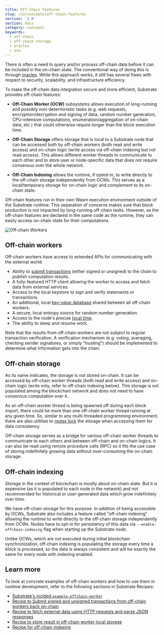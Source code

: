 ```yaml
---
title: Off-Chain Features
slug: /v3/concepts/off-chain-features
version: '3.0'
section: docs
category: concepts
keywords:
  - off-chain
  - off-chain storage
  - oracles
  - ocw
---
```


There is often a need to query and/or process off-chain data before it can be included in the on-chain state.
The conventional way of doing this is through [oracles](/v3/getting-started/glossary#oracle).
While this approach works, it still has several flaws with respect to security, scalability, and infrastructure efficiency.

To make the off-chain data integration secure and more efficient, Substrate provides off-chain features:

- **Off-Chain Worker (OCW)** subsystems allows execution of long-running and possibly non-deterministic tasks (e.g. web requests, encryption/decryption and signing of data, random number generation, CPU-intensive computations, enumeration/aggregation of on-chain data, etc.) that could otherwise require longer than the block execution time.

- **Off-Chain Storage** offers storage that is local to a Substrate node that can be accessed both by off-chain workers (both read and write access) and on-chain logic (write access via off-chain indexing but not read access).
  This allows different worker threads to communicate to each other and to store user or node-specific data that does not require consensus over the whole network.

- **Off-Chain Indexing** allows the runtime, if opted-in, to write directly to the off-chain storage
  independently from OCWs. This serves as a local/temporary storage for on-chain logic and
  complement to its on-chain state.

Off-chain features run in their own Wasm execution environment outside of the Substrate runtime.
This separation of concerns makes sure that block production is not impacted by long-running off-chain tasks.
However, as the off-chain features are declared in the same code as the runtime,
they can easily access on-chain state for their computations.

![Off-chain Workers](../../../../src/images/docs/concepts/off-chain-workers-v2.png)

## Off-chain workers

Off-chain workers have access to extended APIs for communicating with the external world:

- Ability to
  [submit transactions](https://paritytech.github.io/substrate/master/sp_runtime/offchain/trait.TransactionPool.html)
  (either signed or unsigned) to the chain to publish computation results.
- A fully-featured HTTP client allowing the worker to access and fetch data from external services.
- Access to the local keystore to sign and verify statements or transactions.
- An additional, local
  [key-value database](https://paritytech.github.io/substrate/master/sp_runtime/offchain/trait.OffchainStorage.html)
  shared between all off-chain workers.
- A secure, local entropy source for random number generation.
- Access to the node's precise
  [local time](https://paritytech.github.io/substrate/master/sp_runtime/offchain/struct.Timestamp.html).
- The ability to sleep and resume work.

Note that the results from off-chain workers are not subject to regular transaction verification. A
verification mechanism (e.g. voting, averaging, checking sender signatures, or simply "trusting")
should be implemented to determine what information gets into the chain.

## Off-chain storage

As its name indicates, the storage is not stored on-chain. It can be accessed by off-chain worker
threads (both read and write access) and on-chain logic (write only, refer to off-chain indexing
below). This storage is not populated among the blockchain network and does not need to have
consensus computation over it.

As an off-chain worker thread is being spawned off during each block import, there could be more
than one off-chain worker thread running at any given time. So, similar to any multi-threaded
programming environment, there are also utilities to
[mutex lock](<https://en.wikipedia.org/wiki/Lock_(computer_science)>) the storage when accessing
them for data consistency.

Off-chain storage serves as a bridge for various off-chain worker threads to communicate to each
others and between off-chain and on-chain logics. It can also be read using remote procedure calls
(RPC) so it fits the use case of storing indefinitely growing data without over-consuming the
on-chain storage.

## Off-chain indexing

Storage in the context of blockchain is mostly about on-chain state. But it is expensive (as it is
populated to each node in the network) and not recommended for historical or user-generated data
which grow indefinitely over time.

We have off-chain storage for this purpose. In addition of being accessible by OCWs, Substrate also
includes a feature called "off-chain indexing" allowing the runtime to write directly to the
off-chain storage independently from OCWs. Nodes have to opt-in for persistency of this data via
`--enable-offchain-indexing` flag when starting up the Substrate node.

Unlike OCWs, which are not executed during initial blockchain synchronization, off-chain indexing is
populating the storage every time a block is processed, so the data is always consistent and will be
exactly the same for every node with indexing enabled.

## Learn more

To look at concrete examples of off-chain workers and how to use them in runtime development,
refer to the following sections in Substrate Recipes:

- [Substrate's inclded `example-offchain-worker`](https://github.com/paritytech/substrate/tree/master/frame/examples/offchain-worker)
- [Recipe to Submit signed and unsigned transactions from off-chain workers back on-chain](https://github.com/JoshOrndorff/recipes/blob/master/text/off-chain-workers/transactions.md)
- [Recipe to fetch external data using HTTP requests and parse JSON responses](https://github.com/JoshOrndorff/recipes/blob/master/text/off-chain-workers/http-json.md)
- [Recipe to store result in off-chain worker local storage](https://github.com/JoshOrndorff/recipes/blob/master/text/off-chain-workers/storage.md)
- [Recipe for off-chain indexing](https://github.com/JoshOrndorff/recipes/blob/master/text/off-chain-workers/indexing.md)

